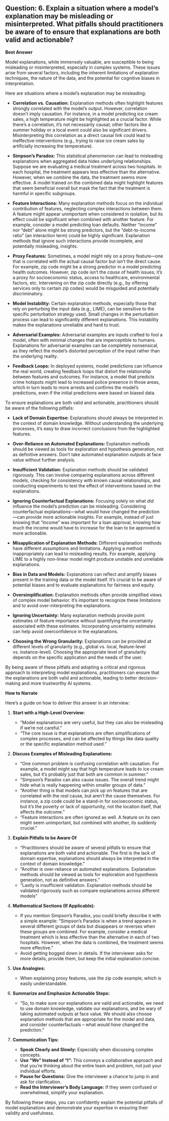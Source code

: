 ## Question: 6. Explain a situation where a model's explanation may be misleading or misinterpreted. What pitfalls should practitioners be aware of to ensure that explanations are both valid and actionable?

**Best Answer**

Model explanations, while immensely valuable, are susceptible to being misleading or misinterpreted, especially in complex systems. These issues arise from several factors, including the inherent limitations of explanation techniques, the nature of the data, and the potential for cognitive biases in interpretation.

Here are situations where a model’s explanation may be misleading:

*   **Correlation vs. Causation:** Explanation methods often highlight features strongly correlated with the model's output. However, correlation doesn't imply causation. For instance, in a model predicting ice cream sales, a high temperature might be highlighted as a crucial factor. While there's a correlation, it's not necessarily causal; other factors like a summer holiday or a local event could also be significant drivers. Misinterpreting this correlation as a direct causal link could lead to ineffective interventions (e.g., trying to raise ice cream sales by artificially increasing the temperature).

*   **Simpson's Paradox:** This statistical phenomenon can lead to misleading explanations when aggregated data hides underlying relationships. Suppose we are evaluating a medical treatment across two hospitals. In each hospital, the treatment appears less effective than the alternative. However, when we combine the data, the treatment seems more effective. A model trained on the combined data might highlight features that seem beneficial overall but mask the fact that the treatment is harmful in specific subgroups.

*   **Feature Interactions:** Many explanation methods focus on the individual contribution of features, neglecting complex interactions between them. A feature might appear unimportant when considered in isolation, but its effect could be significant when combined with another feature. For example, consider a model predicting loan defaults. Neither "income" nor "debt" alone might be strong predictors, but the "debt-to-income ratio" (an interaction term) could be highly significant. Explanation methods that ignore such interactions provide incomplete, and potentially misleading, insights.

*   **Proxy Features:** Sometimes, a model might rely on a proxy feature—one that is correlated with the actual causal factor but isn't the direct cause. For example, zip code might be a strong predictor in a model predicting health outcomes. However, zip code isn't the *cause* of health issues; it's a proxy for socioeconomic status, access to healthcare, environmental factors, etc. Intervening on the zip code directly (e.g., by offering services only to certain zip codes) would be misguided and potentially discriminatory.

*   **Model Instability:** Certain explanation methods, especially those that rely on perturbing the input data (e.g., LIME), can be sensitive to the specific perturbation strategy used. Small changes in the perturbation process can lead to significantly different explanations. This instability makes the explanations unreliable and hard to trust.

*   **Adversarial Examples:** Adversarial examples are inputs crafted to fool a model, often with minimal changes that are imperceptible to humans. Explanations for adversarial examples can be completely nonsensical, as they reflect the model's distorted perception of the input rather than the underlying reality.

*   **Feedback Loops:** In deployed systems, model predictions can influence the real world, creating feedback loops that distort the relationship between features and outcomes. For instance, a model that predicts crime hotspots might lead to increased police presence in those areas, which in turn leads to more arrests and confirms the model's predictions, even if the initial predictions were based on biased data.

To ensure explanations are both valid and actionable, practitioners should be aware of the following pitfalls:

*   **Lack of Domain Expertise:** Explanations should always be interpreted in the context of domain knowledge. Without understanding the underlying processes, it's easy to draw incorrect conclusions from the highlighted features.

*   **Over-Reliance on Automated Explanations:** Explanation methods should be viewed as tools for exploration and hypothesis generation, not as definitive answers. Don't take automated explanation outputs at face value without further analysis.

*   **Insufficient Validation:** Explanation methods should be validated rigorously. This can involve comparing explanations across different models, checking for consistency with known causal relationships, and conducting experiments to test the effect of interventions based on the explanations.

*   **Ignoring Counterfactual Explanations:** Focusing solely on what *did* influence the model's prediction can be misleading. Considering counterfactual explanations—what *would have* changed the prediction—can provide more actionable insights. For example, instead of just knowing that "income" was important for a loan approval, knowing how much the income would have to increase for the loan to be approved is more actionable.

*   **Misapplication of Explanation Methods:** Different explanation methods have different assumptions and limitations. Applying a method inappropriately can lead to misleading results. For example, applying LIME to a highly non-linear model might produce unstable and unreliable explanations.

*   **Bias in Data and Models:** Explanations can reflect and amplify biases present in the training data or the model itself. It's crucial to be aware of potential biases and to evaluate explanations for fairness and equity.

*   **Oversimplification:** Explanation methods often provide simplified views of complex model behavior. It's important to recognize these limitations and to avoid over-interpreting the explanations.

*   **Ignoring Uncertainty:** Many explanation methods provide point estimates of feature importance without quantifying the uncertainty associated with these estimates. Incorporating uncertainty estimates can help avoid overconfidence in the explanations.

*   **Choosing the Wrong Granularity:** Explanations can be provided at different levels of granularity (e.g., global vs. local, feature-level vs. instance-level). Choosing the appropriate level of granularity depends on the specific application and the needs of the user.

By being aware of these pitfalls and adopting a critical and rigorous approach to interpreting model explanations, practitioners can ensure that the explanations are both valid and actionable, leading to better decision-making and more trustworthy AI systems.

**How to Narrate**

Here's a guide on how to deliver this answer in an interview:

1.  **Start with a High-Level Overview:**

    *   "Model explanations are very useful, but they can also be misleading if we're not careful."
    *   "The core issue is that explanations are often simplifications of complex processes, and can be affected by things like data quality or the specific explanation method used."

2.  **Discuss Examples of Misleading Explanations:**

    *   "One common problem is confusing correlation with causation. For example, a model might say that high temperature leads to ice cream sales, but it’s probably just that both are common in summer."
    *   "Simpson's Paradox can also cause issues. The overall trend might hide what is really happening within smaller groups of data."
    *   "Another thing is that models can pick up on features that are correlated with the *real* cause, but aren't the cause themselves. For instance, a zip code could be a stand-in for socioeconomic status, but it's the poverty or lack of opportunity, not the location itself, that affects the outcome."
    *   "Feature interactions are often ignored as well. A feature on its own might seem unimportant, but combined with another, its suddenly crucial. "

3.  **Explain Pitfalls to be Aware Of**

    *   "Practitioners should be aware of several pitfalls to ensure that explanations are both valid and actionable. The first is the lack of domain expertise, explanations should always be interpreted in the context of domain knowledge."
    *   "Another is over-reliance on automated explanations. Explanation methods should be viewed as tools for exploration and hypothesis generation, not as definitive answers."
    *   "Lastly is insufficient validation. Explanation methods should be validated rigorously such as compare explanations across different models"

4.  **Mathematical Sections (If Applicable):**

    *   If you mention Simpson's Paradox, you could briefly describe it with a simple example: "Simpson's Paradox is when a trend appears in several different groups of data but disappears or reverses when these groups are combined. For example, consider a medical treatment which is less effective than the alternative in each of two hospitals. However, when the data is combined, the treatment seems more effective."
    *   Avoid getting bogged down in details. If the interviewer asks for more details, provide them, but keep the initial explanation concise.

5.  **Use Analogies:**

    *   When explaining proxy features, use the zip code example, which is easily understandable.

6.  **Summarize and Emphasize Actionable Steps:**

    *   "So, to make sure our explanations are valid and actionable, we need to use domain knowledge, validate our explanations, and be wary of taking automated outputs at face value. We should also choose explanation methods that are appropriate for the model and data, and consider counterfactuals – what *would have* changed the prediction."

7.  **Communication Tips:**

    *   **Speak Clearly and Slowly:** Especially when discussing complex concepts.
    *   **Use "We" Instead of "I":** This conveys a collaborative approach and that you're thinking about the entire team and problem, not just your individual efforts.
    *   **Pause for Questions:** Give the interviewer a chance to jump in and ask for clarification.
    *   **Read the Interviewer's Body Language:** If they seem confused or overwhelmed, simplify your explanation.

By following these steps, you can confidently explain the potential pitfalls of model explanations and demonstrate your expertise in ensuring their validity and usefulness.
